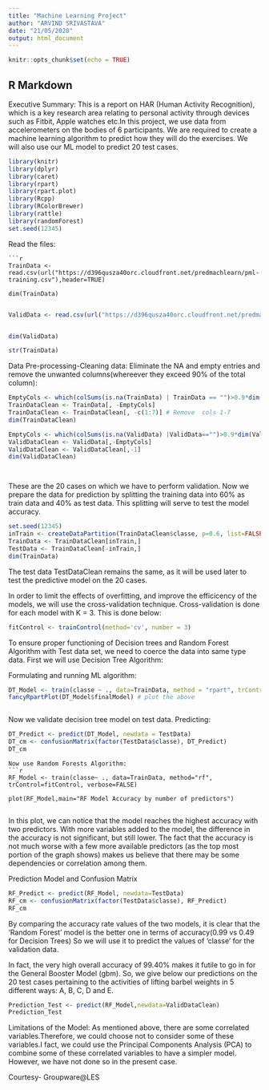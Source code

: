 ---
title: "Machine Learning Project"
author: "ARVIND SRIVASTAVA"
date: "21/05/2020"
output: html_document
---

```{r setup, include=FALSE}
knitr::opts_chunk$set(echo = TRUE)
```

## R Markdown
Executive Summary:
This is a report on HAR (Human Activity Recognition), which is a key
research area relating to personal activity through devices such as
Fitbit, Apple watches etc.In this project, we use data from
accelerometers on the bodies of 6 participants. We are required to
create a machine learning algorithm to predict how they will do the
exercises. We will also use our ML model to predict 20 test cases.
```{r}
library(knitr)
library(dplyr)
library(caret)
library(rpart)
library(rpart.plot)
library(Rcpp)
library(RColorBrewer)
library(rattle)
library(randomForest)
set.seed(12345)
```


Read the files:


```
```{r}
TrainData <- read.csv(url("https://d396qusza40orc.cloudfront.net/predmachlearn/pml-training.csv"),header=TRUE)

dim(TrainData)


```
```{r}
ValidData <- read.csv(url("https://d396qusza40orc.cloudfront.net/predmachlearn/pml-testing.csv"),header=TRUE)


dim(ValidData)


```
```{r}
str(TrainData)
```



Data Pre-processing-Cleaning data:
Eliminate the NA and empty entries and remove the unwanted columns(whereever they exceed 90% of the total column):
```{r}
EmptyCols <- which(colSums(is.na(TrainData) | TrainData == "")>0.9*dim(TrainData)[1])
TrainDataClean <- TrainData[, -EmptyCols]
TrainDataClean <- TrainDataClean[, -c(1:7)] # Remove  cols 1-7
dim(TrainDataClean)

```

```{r}
EmptyCols <- which(colSums(is.na(ValidData) |ValidData=="")>0.9*dim(ValidData)[1]) 
ValidDataClean <- ValidData[,-EmptyCols]
ValidDataClean <- ValidDataClean[,-1]
dim(ValidDataClean)




```
These are the 20 cases on which we have to perform validation.
Now we prepare the data for prediction by splitting the training data into 60% as train data and 40% as test data. This splitting will serve to test the model accuracy.


```{r}
set.seed(12345)
inTrain <- createDataPartition(TrainDataClean$classe, p=0.6, list=FALSE)
TrainData <- TrainDataClean[inTrain,] 
TestData <- TrainDataClean[-inTrain,]
dim(TrainData)

```
The test data TestDataClean remains the same, as it will be used
later to test the predictive model on the 20 cases.

In order to limit the effects of overfitting, and improve the
efficicency of the models, we will use the cross-validation
technique. Cross-validation is done for each model with K = 3.
This is done below:
```{r}
fitControl <- trainControl(method='cv', number = 3)

```




 To ensure proper functioning of Decision trees and Random 
 Forest Algorithm with Test data set, we need to coerce the data
 into same type data.
 First we will use Decision Tree Algorithm:

Formulating and running ML algorithm:
```{r}

DT_Model <- train(classe ~ ., data=TrainData, method = "rpart", trControl = fitControl)
fancyRpartPlot(DT_Model$finalModel) # plot the above



```
Now we validate decision tree model on test data.
Predicting:
```{r}
DT_Predict <- predict(DT_Model, newdata = TestData)
DT_cm <- confusionMatrix(factor(TestData$classe), DT_Predict)
DT_cm

```


```
Now use Random Forests Algorithm:
```{r}
RF_Model <- train(classe~ ., data=TrainData, method="rf", trControl=fitControl, verbose=FALSE)

plot(RF_Model,main="RF Model Accuracy by number of predictors")


```

In this plot, we can notice that the model reaches the highest
accuracy with two predictors. With more variables added to the
model, the difference in the accuracy is not significant, but
still lower. The fact that the accuracy is not much worse with
a few more available predictors (as the top most portion of the
graph shows) makes us believe that there may be some dependencies
or correlation among them.


Prediction Model and Confusion Matrix
```{r}
RF_Predict <- predict(RF_Model, newdata=TestData)
RF_cm <- confusionMatrix(factor(TestData$classe), RF_Predict)
RF_cm

```
By comparing the accuracy rate values of the two models, it is
clear that the ‘Random Forest’ model is the better one in terms of
accuracy(0.99 vs 0.49 for Decision Trees) So we will use it to
predict the values of 'classe' for the validation data.

In fact, the very high overall accuracy of 99.40% makes it futile to go in for the General Booster Model (gbm). 
So, we give below our predictions on the 20 test cases pertaining to the activities of lifting barbel weights in 5 different ways: A, B, C, D and E.
```{r}
Prediction_Test <- predict(RF_Model,newdata=ValidDataClean)
Prediction_Test

```

Limitations of the Model:
As mentioned above, there are some correlated variables.Therefore,
we could choose not to consider some of these variables.I fact, we
could use the Principal Components Analysis (PCA) to combine some
of these correlated variables to have a simpler model. However, we
have not done so in the present case.

Courtesy- Groupware@LES












